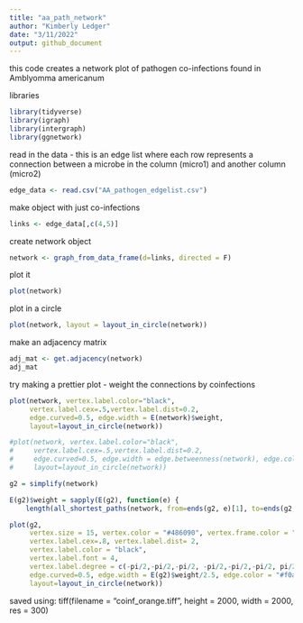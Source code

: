 ```yaml
---
title: "aa_path_network"
author: "Kimberly Ledger"
date: "3/11/2022"
output: github_document
---
```


this code creates a network plot of pathogen co-infections found in Amblyomma americanum 

libraries
```r
library(tidyverse)
library(igraph)
library(intergraph)
library(ggnetwork)
```


read in the data - this is an edge list where each row represents a connection between a microbe in the column (micro1) and another column (micro2)
```r
edge_data <- read.csv("AA_pathogen_edgelist.csv")
```

make object with just co-infections 
```r
links <- edge_data[,c(4,5)]
```

create network object
```r
network <- graph_from_data_frame(d=links, directed = F)
```

plot it 
```r
plot(network)
```

plot in a circle
```r
plot(network, layout = layout_in_circle(network))
```

make an adjacency matrix 

```r
adj_mat <- get.adjacency(network)
adj_mat
```



try making a prettier plot - weight the connections by coinfections 
```r
plot(network, vertex.label.color="black", 
     vertex.label.cex=.5,vertex.label.dist=0.2, 
     edge.curved=0.5, edge.width = E(network)$weight,
     layout=layout_in_circle(network))

#plot(network, vertex.label.color="black", 
#     vertex.label.cex=.5,vertex.label.dist=0.2, 
#     edge.curved=0.5, edge.width = edge.betweenness(network), edge.color = edge.betweenness(network),
#     layout=layout_in_circle(network))
```

```r
g2 = simplify(network)

E(g2)$weight = sapply(E(g2), function(e) { 
    length(all_shortest_paths(network, from=ends(g2, e)[1], to=ends(g2, e)[2])$res) } )

plot(g2, 
     vertex.size = 15, vertex.color = "#486090", vertex.frame.color = "black",
     vertex.label.cex=.8, vertex.label.dist= 2,
     vertex.label.color = "black",
     vertex.label.font = 4, 
     vertex.label.degree = c(-pi/2,-pi/2,-pi/2, -pi/2,-pi/2,-pi/2, pi/2, pi/2, pi/2 , pi/2),
     edge.curved=0.5, edge.width = E(g2)$weight/2.5, edge.color = "#f0a860",
     layout=layout_in_circle(network))

```

saved using: 
tiff(filename = "coinf_orange.tiff", height = 2000, width = 2000, res = 300)
